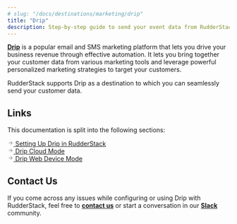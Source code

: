 ```yaml
---
# slug: "/docs/destinations/marketing/drip"
title: "Drip"
description: Step-by-step guide to send your event data from RudderStack to Drip.
---
```


[**Drip**](https://drip.com/) is a popular email and SMS marketing platform that lets you drive your business revenue through effective automation. It lets you bring together your customer data from various marketing tools and leverage powerful personalized marketing strategies to target your customers.

RudderStack supports Drip as a destination to which you can seamlessly send your customer data.

## Links

This documentation is split into the following sections:

<!--{% page-ref page="setting-up-drip-in-rudderstack.md" %}-->

<a class="pageRef" href="setting-up-drip-in-rudderstack/">
  <div class="pageRefInner">
    <span class="pageRefArrow">
      <svg
        preserveAspectRatio="xMidYMid meet"
        height="1em"
        width="1em"
        fill="none"
        xmlns="http://www.w3.org/2000/svg"
        viewBox="0 0 24 24"
        strokeWidth="2"
        strokeLinecap="round"
        strokeLinejoin="round"
        stroke="currentColor"
        class="rightRefArrow"
      >
        <g>
          <line x1="5" y1="12" x2="19" y2="12"></line>
          <polyline points="12 5 19 12 12 19"></polyline>
        </g>
      </svg>
    </span>
    <span class="mainRefText">
      Setting Up Drip in RudderStack
    </span>
  </div>
</a>

<!--{% page-ref page="drip-cloud-mode.md" %}-->

<a class="pageRef" href="drip-cloud-mode/">
  <div class="pageRefInner">
    <span class="pageRefArrow">
      <svg
        preserveAspectRatio="xMidYMid meet"
        height="1em"
        width="1em"
        fill="none"
        xmlns="http://www.w3.org/2000/svg"
        viewBox="0 0 24 24"
        strokeWidth="2"
        strokeLinecap="round"
        strokeLinejoin="round"
        stroke="currentColor"
        class="rightRefArrow"
      >
        <g>
          <line x1="5" y1="12" x2="19" y2="12"></line>
          <polyline points="12 5 19 12 12 19"></polyline>
        </g>
      </svg>
    </span>
    <span class="mainRefText">
      Drip Cloud Mode
    </span>
  </div>
</a>

<!--{% page-ref page="drip-web-device-mode.md" %}-->

<a class="pageRef" href="drip-web-device-mode/">
  <div class="pageRefInner">
    <span class="pageRefArrow">
      <svg
        preserveAspectRatio="xMidYMid meet"
        height="1em"
        width="1em"
        fill="none"
        xmlns="http://www.w3.org/2000/svg"
        viewBox="0 0 24 24"
        strokeWidth="2"
        strokeLinecap="round"
        strokeLinejoin="round"
        stroke="currentColor"
        class="rightRefArrow"
      >
        <g>
          <line x1="5" y1="12" x2="19" y2="12"></line>
          <polyline points="12 5 19 12 12 19"></polyline>
        </g>
      </svg>
    </span>
    <span class="mainRefText">
      Drip Web Device Mode
    </span>
  </div>
</a>

## Contact Us

If you come across any issues while configuring or using Drip with RudderStack, feel free to [**contact us**](mailto:%20docs@rudderstack.com) or start a conversation in our [**Slack**](https://rudderstack.com/join-rudderstack-slack-community) community.
